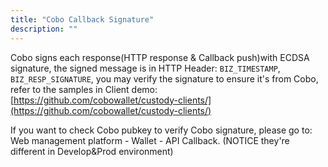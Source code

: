 ```yaml
---
title: "Cobo Callback Signature"
description: ""
---
```


Cobo signs each response(HTTP response & Callback push)with ECDSA signature, the signed message is in HTTP
Header: `BIZ_TIMESTAMP`, `BIZ_RESP_SIGNATURE`, you may verify the signature to ensure it's from Cobo, refer to the
samples in Client
demo: [https://github.com/cobowallet/custody-clients/](https://github.com/cobowallet/custody-clients/)

If you want to check Cobo pubkey to verify Cobo signature, please go to: Web management platform - Wallet - API
Callback. (NOTICE they're different in Develop&Prod environment)
